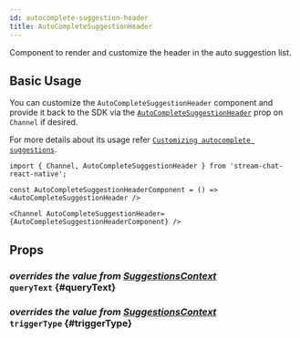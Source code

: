 ```yaml
---
id: autocomplete-suggestion-header
title: AutoCompleteSuggestionHeader
---
```



Component to render and customize the header in the auto suggestion list.

## Basic Usage

You can customize the `AutoCompleteSuggestionHeader` component and provide it back to the SDK via the [`AutoCompleteSuggestionHeader`](../core-components/channel.mdx#AutoCompleteSuggestionHeader) prop on `Channel` if desired.

For more details about its usage refer [`Customizing autocomplete suggestions`](../guides/auto_complete_suggestion_list_customizations.mdx).

```tsx
import { Channel, AutoCompleteSuggestionHeader } from 'stream-chat-react-native';

const AutoCompleteSuggestionHeaderComponent = () => <AutoCompleteSuggestionHeader />

<Channel AutoCompleteSuggestionHeader={AutoCompleteSuggestionHeaderComponent} />
```

## Props

### <div class="label description">_overrides the value from [SuggestionsContext](../contexts/suggestions_context.mdx#querytext)_</div> `queryText` {#queryText}

<QueryText />

### <div class="label description">_overrides the value from [SuggestionsContext](../contexts/suggestions_context.mdx#triggertype)_</div> `triggerType` {#triggerType}

<TriggerType />
